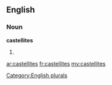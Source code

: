 ==English==

===Noun===
'''castellites'''

# {{plural of|[[castellite]]}}

[[Category:English plurals]]

[[ar:castellites]]
[[fr:castellites]]
[[my:castellites]]